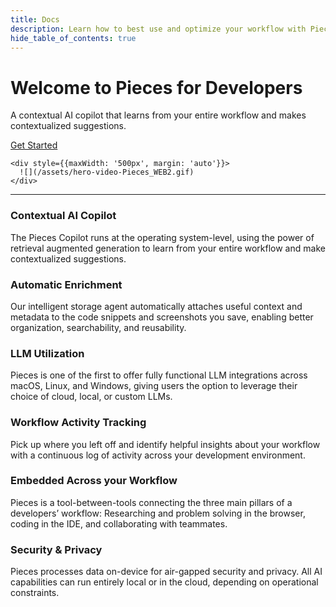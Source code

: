```yaml
---
title: Docs
description: Learn how to best use and optimize your workflow with Pieces for Developers! Read the sections in sequential order or click the links in the navigation on the right to get directly to the topic you need.
hide_table_of_contents: true
---
```


<div style={{maxWidth: '1200px', margin: 'auto', padding: '20px'}}>
  <div className={'hero-container'}>
    <div style={{display: 'flex', flexDirection: 'column', alignItems: 'center', justifyContent: 'center', margin: '20px 0'}}>
      <h1 style={{color: 'var(--ifm-color-primary-darkest)', fontSize: '40px', textAlign: 'center'}}>
        Welcome to Pieces for Developers
      </h1>
      <p style={{
        color: 'var(--ifm-color-primary-darkest)',
        fontSize: '20px', textAlign: 'center'}}>A contextual AI copilot that learns from your entire workflow and makes contextualized suggestions.</p>
      <a href="/learn/installation-getting-started/what-am-i-installing" style={{fontSize: '20px', padding: '10px 30px', backgroundColor: 'var(--ifm-color-primary)', color: 'var(--ifm-color-secondary)', fontWeight: 'bold', borderRadius: '5px', textDecoration: 'none', margin: '20px 0'}}>Get Started</a>
    </div>

    <div style={{maxWidth: '500px', margin: 'auto'}}>
      ![](/assets/hero-video-Pieces_WEB2.gif)
    </div>
  </div>

  ---

  <div className={'feature-grid'}>
    <div className={'feature-card'}>
      <h3>Contextual AI Copilot</h3>
      <p>The Pieces Copilot runs at the operating system-level, using the power of retrieval augmented generation to learn from your entire workflow and make contextualized suggestions.</p>
    </div>
    <div className={'feature-card'}>
      <h3>Automatic Enrichment</h3>
      <p>Our intelligent storage agent automatically attaches useful context and metadata to the code snippets and screenshots you save, enabling better organization, searchability, and reusability.</p>
    </div>
    <div className={'feature-card'}>
      <h3>LLM Utilization</h3>
      <p>Pieces is one of the first to offer fully functional LLM integrations across macOS, Linux, and Windows, giving users the option to leverage their choice of cloud, local, or custom LLMs.</p>
    </div>
    <div className={'feature-card'}>
      <h3>Workflow Activity Tracking</h3>
      <p>Pick up where you left off and identify helpful insights about your workflow with a continuous log of activity across your development environment.</p>
    </div>
    <div className={'feature-card'}>
      <h3>Embedded Across your Workflow</h3>
      <p>Pieces is a tool-between-tools connecting the three main pillars of a developers’ workflow: Researching and problem solving in the browser, coding in the IDE, and collaborating with teammates.</p>
    </div>
    <div className={'feature-card'}>
      <h3>Security & Privacy</h3>
      <p>Pieces processes data on-device for air-gapped security and privacy. All AI capabilities can run entirely local or in the cloud, depending on operational constraints.</p>
    </div>
  </div>
</div>
